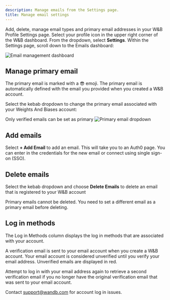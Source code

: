 ```yaml
---
description: Manage emails from the Settings page.
title: Manage email settings
---
```



Add, delete, manage email types and primary email addresses in your W&B Profile Settings page. Select your profile icon in the upper right corner of the W&B dashboard. From the dropdown, select **Settings**. Within the Settings page, scroll down to the Emails dashboard:

<Frame>
    <img src="/images/app_ui/manage_emails.png" alt="Email management dashboard"  />
</Frame>

## Manage primary email

The primary email is marked with a 😎 emoji. The primary email is automatically defined with the email you provided when you created a W&B account.

Select the kebab dropdown to change the primary email associated with your Weights And Biases account:

<Note>
Only verified emails can be set as primary
</Note>

<Frame>
    <img src="/images/app_ui/primary_email.png" alt="Primary email dropdown"  />
</Frame>

## Add emails

Select **+ Add Email** to add an email. This will take you to an Auth0 page. You can enter in the credentials for the new email or connect using single sign-on (SSO).

## Delete emails

Select the kebab dropdown and choose **Delete Emails** to delete an email that is registered to your W&B account

<Note>
Primary emails cannot be deleted. You need to set a different email as a primary email before deleting.
</Note>

## Log in methods

The Log in Methods column displays the log in methods that are associated with your account.

A verification email is sent to your email account when you create a W&B account. Your email account is considered unverified until you verify your email address. Unverified emails are displayed in red.

Attempt to log in with your email address again to retrieve a second verification email if you no longer have the original verification email that was sent to your email account.

Contact support@wandb.com for account log in issues.